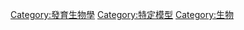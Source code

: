 {{catmore}}
{{Commonscat|Model organisms}}

[[Category:發育生物學|Category:發育生物學]]
[[Category:特定模型|Category:特定模型]]
[[Category:生物|Category:生物]]